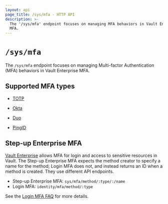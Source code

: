 ```yaml
---
layout: api
page_title: /sys/mfa - HTTP API
description: >-
  The '/sys/mfa' endpoint focuses on managing MFA behaviors in Vault Enterprise
  MFA.
---
```


# `/sys/mfa`

The `/sys/mfa` endpoint focuses on managing Multi-factor Authentication (MFA)
behaviors in Vault Enterprise MFA.

## Supported MFA types

- [TOTP](/api/system/mfa/totp)

- [Okta](/api/system/mfa/okta)

- [Duo](/api/system/mfa/duo)

- [PingID](/api/system/mfa/pingid)

## Step-up Enterprise MFA 

[Vault Enterprise](/docs/enterprise/mfa) allows MFA for login and access to
sensitive resources in Vault.  The Step-up Enterprise MFA expects the method
creator to specify a name for the method; Login MFA does not, and instead
returns an ID when a method is created. They use different API endpoints. 

- Step-up Enterprise MFA: `sys/mfa/method/:type/:/name`
- Login MFA: `identity/mfa/method/:type`

See the [Login MFA
FAQ](/docs/auth/login-mfa/faq#q-are-there-new-mfa-api-endpoints-introduced-as-part-of-the-new-vault-version-1-10-mfa-for-login-functionality)
for more details.